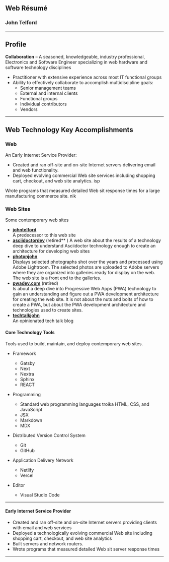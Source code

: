 ## Web Résumé

### John Telford

<hr/>

## Profile

**Collaboration** – A seasoned, knowledgeable, industry professional, Electronics and Software Engineer specializing in web hardware and software technology disciplines

- Practitioner with extensive experience across most IT functional groups
- Ability to effectively collaborate to accomplish multidiscipline goals:
  - Senior management teams
  - External and internal clients
  - Functional groups
  - Individual contributors
  - Vendors

<hr/>

## Web Technology Key Accomplishments

### Web

An Early Internet Service Provider:

- Created and ran off-site and on-site Internet servers delivering email and web functionality.
- Deployed evolving commercial Web site services including shopping cart, checkout, and web site analytics. isp

Wrote programs that measured detailed Web sit response times for a large manufacturing commerce site. nik

### Web Sites

Some contemporary web sites

- **[johntelford](http://johntelford.com)**  
  A predecessor to this web site
- **[asciidoctordev]()** (retired\*\* )
  A web site about the results of a technology deep dive to understand Asciidoctor technology enough to create an architecture for developing web sites
- **[photonjohn](https://photonjohn.com)**  
  Displays selected photographs shot over the years and processed using Adobe Lightroom. The selected photos are uploaded to Adobe servers where they are organized into galleries ready for display on the web. The web site is a front end to the galleries.
- **[pwadev.com]()** (retired)  
  Is about a deep dive into Progressive Web Apps (PWA) technology to gain an understanding and figure out a PWA development architecture for creating the web site. It is not about the nuts and bolts of how to create a PWA, but about the PWA development architecture and technologies used to create sites.
- **[techtalkjohn](https://techtalkjohn.com)**  
  An opinionated tech talk blog

#### Core Technology Tools

Tools used to build, maintain, and deploy contemporary web sites.

- Framework

  - Gatsby
  - Next
  - Nextra
  - Sphinx
  - REACT

- Programming

  - Standard web programming languages troika HTML, CSS, and JavaScript
  - JSX
  - Markdown
  - MDX

- Distributed Version Control System

  - Git
  - GitHub

- Application Delivery Network

  - Netlify
  - Vercel

- Editor
  - Visual Studio Code

<hr/>

#### Early Internet Service Provider

- Created and ran off-site and on-site Internet servers providing clients with email and web services
- Deployed a technologically evolving commercial Web site including shopping cart, checkout, and web site analytics
- Built servers and network routers.
- Wrote programs that measured detailed Web sit server response times

<hr/>